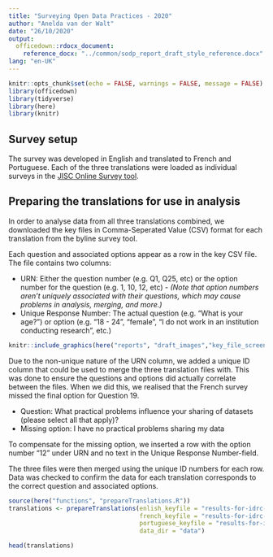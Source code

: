 ```yaml
---
title: "Surveying Open Data Practices - 2020"
author: "Anelda van der Walt"
date: "26/10/2020"
output: 
  officedown::rdocx_document:
    reference_docx: "../common/sodp_report_draft_style_reference.docx"
lang: "en-UK"
---
```


```r
knitr::opts_chunk$set(echo = FALSE, warnings = FALSE, message = FALSE)
library(officedown)
library(tidyverse)
library(here)
library(knitr)
```
## Survey setup

The survey was developed in English and translated to French and Portuguese. Each of the three translations were loaded as individual surveys in the [JISC Online Survey tool](https://www.jisc.ac.uk/online-surveys). 

## Preparing the translations for use in analysis

In order to analyse data from all three translations combined, we downloaded the key files in Comma-Seperated Value (CSV) format for each translation from the byline survey tool. 

Each question and associated options appear as a row in the key CSV file. The file contains two columns:

- URN: Either the question number (e.g. Q1, Q25, etc) or the option number for the question (e.g. 1, 10, 12, etc) - *(Note that option numbers aren't uniquely associated with their questions, which may cause problems in analysis, merging, and more.)*
- Unique Response Number: The actual question (e.g. "What is your age?") or option (e.g. "18 - 24", "female", "I do not work in an institution conducting research", etc.)

```r
knitr::include_graphics(here("reports", "draft_images","key_file_screenshot.png"))
```

Due to the non-unique nature of the URN column, we added a unique ID column that could be used to merge the three translation files with. This was done to ensure the questions and options did actually correlate between the files. When we did this, we realised that the French survey missed the final option for Question 19.

- Question: What practical problems influence your sharing of datasets (please select all that apply)?
- Missing option: I have no practical problems sharing my data	

To compensate for the missing option, we inserted a row with the option number "12" under URN and no text in the Unique Response Number-field.

The three files were then merged using the unique ID numbers for each row. Data was checked to confirm the data for each translation corresponds to the correct question and associated options.

```r

source(here("functions", "prepareTranslations.R"))
translations <- prepareTranslations(enlish_keyfile = "results-for-idrc-surveyin-2020-11-06-1612-key.en.csv",
                                    french_keyfile = "results-for-idrc-surveyin-2020-11-06-1556-key.fr.csv",
                                    portuguese_keyfile = "results-for-idrc-surveyin-2020-11-06-1555-key.pt.csv", 
                                    data_dir = "data")

```

```r
head(translations)

```
